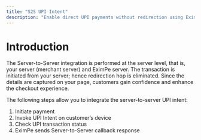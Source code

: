 ```yaml
---
title: "S2S UPI Intent"
description: "Enable direct UPI payments without redirection using EximPe’s server-to-server UPI intent flow"
---
```


# Introduction

The Server-to-Server integration is performed at the server level, that is, your server (merchant server) and EximPe server. The transaction is initiated from your server; hence redirection hop is eliminated. Since the details are captured on your page, customers gain confidence and enhance the checkout experience.

The following steps allow you to integrate the server-to-server UPI intent:

1. Initiate payment
2. Invoke UPI Intent on customer’s device
3. Check UPI transaction status
4. EximPe sends Server-to-Server callback response